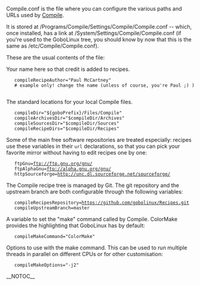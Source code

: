 Compile.conf is the file where you can configure the various paths and URLs used by [[Compile]].

It is stored at /Programs/Compile/Settings/Compile/Compile.conf -- which, once installed, has a link at /System/Settings/Compile/Compile.conf (if you're used to the GoboLinux tree, you should know by now that this is the same as /etc/Compile/Compile.conf).

These are the usual contents of the file:

Your name here so that credit is added to recipes.

    compileRecipeAuthor="Paul McCartney" 
    # example only! change the name (unless of course, you're Paul ;) ) 


The standard locations for your local Compile files.

    compileDir="${goboPrefix}/Files/Compile"
    compileArchivesDir="$compileDir/Archives"
    compileSourcesDir="$compileDir/Sources"
    compileRecipeDirs="$compileDir/Recipes"


Some of the main free software repositories are treated especially: recipes use these variables in their <code>url</code> declarations, so that you can pick your favorite mirror without having to edit recipes one by one:

    ftpGnu=ftp://ftp.gnu.org/gnu/ 
    ftpAlphaGnu=ftp://alpha.gnu.org/gnu/ 
    httpSourceforge=http://unc.dl.sourceforge.net/sourceforge/ 


The Compile recipe tree is managed by Git. The git repository and the upstream branch are both configurable through the following variables:

    compileRecipesRepository=https://github.com/gobolinux/Recipes.git
    compileUpstreamBranch=master


A variable to set the "make" command called by Compile. ColorMake provides the highlighting that GoboLinux has by default:

    compileMakeCommand="ColorMake" 


Options to use with the make command. This can be used to run multiple threads in parallel on different CPUs or for other customisation:

    compileMakeOptions="-j2" 


__NOTOC__

